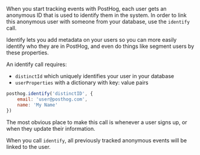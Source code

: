 When you start tracking events with PostHog, each user gets an anonymous ID that is used to identify them in the system.
In order to link this anonymous user with someone from your database, use the `identify` call. 

Identify lets you add metadata on your users so you can more easily identify who they are in PostHog, and even do things 
like segment users by these properties.

An identify call requires:

* `distinctId` which uniquely identifies your user in your database
* `userProperties` with a dictionary with key: value pairs

```javascript
posthog.identify('distinctID', {
    email: 'user@posthog.com',
    name: 'My Name'
})
```

The most obvious place to make this call is whenever a user signs up, or when they update their information.

When you call `identify`, all previously tracked anonymous events will be linked to the user.
